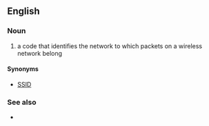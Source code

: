 ==English==

===Noun===
{{en-noun}}

# {{lb|en|networking}} a code that identifies the network to which packets on a wireless network belong

====Synonyms====
* [[SSID]]

===See also===
* {{pedia}}